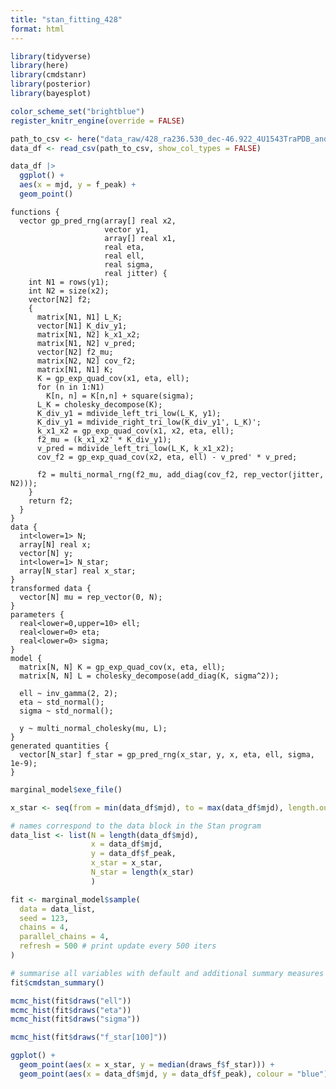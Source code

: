 ```yaml
---
title: "stan_fitting_428"
format: html
---
```


```r
library(tidyverse)
library(here)
library(cmdstanr)
library(posterior)
library(bayesplot)

color_scheme_set("brightblue")
register_knitr_engine(override = FALSE)
```

```r
path_to_csv <- here("data_raw/428_ra236.530_dec-46.922_4U1543TraPDB_andersson.csv")
data_df <- read_csv(path_to_csv, show_col_types = FALSE)

data_df |> 
  ggplot() +
  aes(x = mjd, y = f_peak) +
  geom_point()
```

```cmdstan
functions {
  vector gp_pred_rng(array[] real x2,
                     vector y1,
                     array[] real x1,
                     real eta,
                     real ell,
                     real sigma,
                     real jitter) {
    int N1 = rows(y1);
    int N2 = size(x2);
    vector[N2] f2;
    {
      matrix[N1, N1] L_K;
      vector[N1] K_div_y1;
      matrix[N1, N2] k_x1_x2;
      matrix[N1, N2] v_pred;
      vector[N2] f2_mu;
      matrix[N2, N2] cov_f2;
      matrix[N1, N1] K;
      K = gp_exp_quad_cov(x1, eta, ell);
      for (n in 1:N1)
        K[n, n] = K[n,n] + square(sigma);
      L_K = cholesky_decompose(K);
      K_div_y1 = mdivide_left_tri_low(L_K, y1);
      K_div_y1 = mdivide_right_tri_low(K_div_y1', L_K)';
      k_x1_x2 = gp_exp_quad_cov(x1, x2, eta, ell);
      f2_mu = (k_x1_x2' * K_div_y1);
      v_pred = mdivide_left_tri_low(L_K, k_x1_x2);
      cov_f2 = gp_exp_quad_cov(x2, eta, ell) - v_pred' * v_pred;

      f2 = multi_normal_rng(f2_mu, add_diag(cov_f2, rep_vector(jitter, N2)));
    }
    return f2;
  }
}
data {
  int<lower=1> N;
  array[N] real x;
  vector[N] y;
  int<lower=1> N_star;
  array[N_star] real x_star;
}
transformed data {
  vector[N] mu = rep_vector(0, N);
}
parameters {
  real<lower=0,upper=10> ell;
  real<lower=0> eta;
  real<lower=0> sigma;
}
model {
  matrix[N, N] K = gp_exp_quad_cov(x, eta, ell);
  matrix[N, N] L = cholesky_decompose(add_diag(K, sigma^2));

  ell ~ inv_gamma(2, 2);
  eta ~ std_normal();
  sigma ~ std_normal();

  y ~ multi_normal_cholesky(mu, L);
}
generated quantities {
  vector[N_star] f_star = gp_pred_rng(x_star, y, x, eta, ell, sigma, 1e-9);
}
```

```r
marginal_model$exe_file()
```

```r
x_star <- seq(from = min(data_df$mjd), to = max(data_df$mjd), length.out = 100)

# names correspond to the data block in the Stan program
data_list <- list(N = length(data_df$mjd), 
                  x = data_df$mjd,
                  y = data_df$f_peak,
                  x_star = x_star,
                  N_star = length(x_star)
                  )

fit <- marginal_model$sample(
  data = data_list,
  seed = 123,
  chains = 4,
  parallel_chains = 4,
  refresh = 500 # print update every 500 iters
)
```

```r
# summarise all variables with default and additional summary measures
fit$cmdstan_summary()
```

```r
mcmc_hist(fit$draws("ell"))
mcmc_hist(fit$draws("eta"))
mcmc_hist(fit$draws("sigma"))
```

```r
mcmc_hist(fit$draws("f_star[100]"))
```


```r
ggplot() +
  geom_point(aes(x = x_star, y = median(draws_f$f_star))) +
  geom_point(aes(x = data_df$mjd, y = data_df$f_peak), colour = "blue")
```
